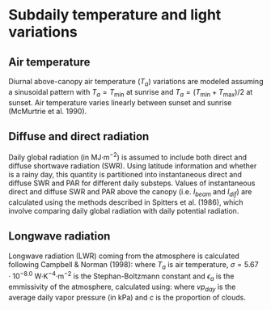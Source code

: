 # Subdaily temperature and light variations

## Air temperature
Diurnal above-canopy air temperature ($T_a$) variations are modeled assuming a sinusoidal pattern with $T_a = T_{\min}$ at sunrise and $T_a = (T_{\min}+T_{\max})/2$ at sunset. Air temperature varies linearly between sunset and sunrise (McMurtrie et al. 1990).


## Diffuse and direct radiation
Daily global radiation (in MJ·m$^{-2}$) is assumed to include both direct and diffuse shortwave radiation (SWR). Using latitude information and whether is a rainy day, this quantity is partitioned into instantaneous direct and diffuse SWR and PAR for different daily substeps. Values of instantaneous direct and diffuse SWR and PAR above the canopy (i.e. $I_{beam}$ and $I_{dif}$) are calculated using the methods described in Spitters et al. (1986), which involve comparing daily global radiation with daily potential radiation. 

## Longwave radiation
Longwave radiation (LWR) coming from the atmosphere is calculated following Campbell \& Norman (1998):
\begin{equation}
L_{a} = \epsilon_{a} \cdot \sigma \cdot (T_{a} + 273.16)^{4.0}
\end{equation}
where $T_{a}$ is air temperature, $\sigma = 5.67 \cdot 10^{-8.0}$  W·K$^{-4}$·m$^{-2}$ is the Stephan-Boltzmann constant and $\epsilon_{a}$ is the emmissivity of the atmosphere, calculated using:
\begin{eqnarray}
\epsilon_{a} &=& (1 - 0.84 \cdot c) \cdot \epsilon_{ac} + 0.84 \cdot c \\
\epsilon_{ac} &=& 1.72 \cdot \left(\frac{vp_{day}}{T_{a} + 273.16} \right)^{1/7}
\end{eqnarray}
where $vp_{day}$ is the average daily vapor pressure (in kPa) and $c$ is the proportion of clouds. 